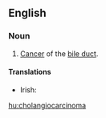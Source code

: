 ==English==
{{wikipedia}}
===Noun===
{{en-noun}}

# {{pathology}} [[cancer|Cancer]] of the [[bile duct]].

====Translations====
{{trans-top|pathology: cancer of the bile duct}}
* Irish: {{t|ga|ailse dhucht an domlais|f}}
{{trans-mid}}
{{trans-bottom}}

[[hu:cholangiocarcinoma]]